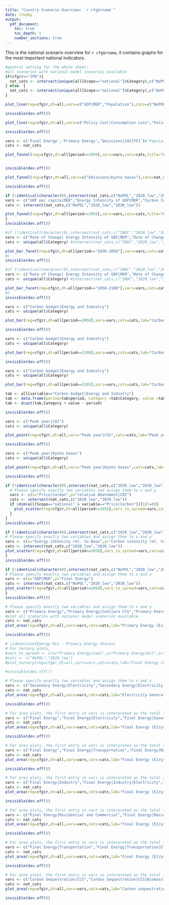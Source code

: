 ```yaml
---
title: "Country Scenario Overview: `r cfg$rname`"
date: \today
output:
  pdf_document:
    toc: true
    toc_depth: 5
    number_sections: true
---
```

  
  This is the national scenario overview for `r cfg$rname`, it contains graphs for the most important national indicators.
  
\section{National results}

\subsection{GDP and Population over time in Baseline scenarios}

```r
#general setting for the whole sheet:
#all scenarios with national model scenarios available
if(cfg$r=="JPN"){
  nat_cats <- intersect(unique(all[Scope=="national"]$Category),c("NoPOL","NPi","INDC","2020_low","2030_high"))
} else  {
  nat_cats <- intersect(unique(all[Scope=="national"]$Category),c("NoPOL","NPi","INDC","2030_low","2030_high"))
}

plot_line(reg=cfg$r,dt=all,vars=c("GDP|MER","Population"),cats=c("NoPOL"),title="Socio-Economic Indicators",file_pre="gdp_pop_line")   

invisible(dev.off())

```
\subsection{Macro economic results}

```r

plot_line(reg=cfg$r,dt=all,vars=c("Policy Cost|Consumption Loss","Policy Cost|GDP Loss"),cats=c("2030_high"),title="Policy Costs in 2030_high scenarios",file_pre="cons_gdp_loss_line")   

invisible(dev.off())

```

\subsection{Key energy system characteristics}

```r

vars <- c('Final Energy','Primary Energy','Emissions|CO2|FFI')#'Population')
cats <- nat_cats

plot_funnel(reg=cfg$r,dt=all[period<=2050],vars=vars,cats=cats,title="Key energy system characteristics",file_pre="fe_pe_co2_funnel",glob_lines=T,xlim=c(2000,2050))   


invisible(dev.off())

```

\subsection{Kyoto gas emissions over time}

```r

plot_funnel(reg=cfg$r,dt=all,vars=c("Emissions|Kyoto Gases"),cats=nat_cats,title="Kyoto gas emissions",file_pre="GHG_funnel",glob_lines=T,xlim=c(2000,2050))   

invisible(dev.off())

```

\subsection{Kaya Factors over time}

```r
if (!identical(character(0),intersect(nat_cats,c("NoPOL","2020_low","2030_low")) )){
vars <- c("GDP per capita|MER","Energy Intensity of GDP|MER","Carbon Intensity of FE","Emissions per capita")
cats <- intersect(nat_cats,c("NoPOL","2020_low","2030_low"))

plot_funnel(reg=cfg$r,dt=all[period<=2050],vars=vars,cats=cats,title="Kaya factors",file_pre="kaya_funnel",glob_lines=T,xlim=c(2000,2050))   
}
invisible(dev.off())

```

\subsection{Rates of change 2030-2050}

```r
#if (!identical(character(0),intersect(nat_cats,c("INDC","2020_low","2030_low")) )){
vars <- c("Rate of Change| Energy Intensity of GDP|MER","Rate of Change| Carbon Intensity of FE","Rate of Change| Emissions|CO2|FFI","Rate of Change| Emissions Intensity of GDP|MER")
cats <- unique(all$Category) #intersect(nat_cats,c("INDC","2020_low","2030_low"))

plot_bar_facet(reg=cfg$r,dt=all[period=="2030-2050"],vars=vars,cats=cats,lab="Rate of change (%/year; 2030-2050)",file_pre="rate_of_change_30-50_bar")   
#}
invisible(dev.off())

```

\subsection{Rates of change 2050-2100}

```r
#if (!identical(character(0),intersect(nat_cats,c("INDC","2020_low","2030_low")) )){
vars <- c("Rate of Change| Energy Intensity of GDP|MER","Rate of Change| Carbon Intensity of FE","Rate of Change| Emissions|CO2|FFI","Rate of Change| Emissions Intensity of GDP|MER")
cats <- unique(all$Category) #intersect(nat_cats,c("INDC","2020_low","2030_low"))

plot_bar_facet(reg=cfg$r,dt=all[period=="2050-2100"],vars=vars,cats=cats,lab="Rate of change (%/year; 2050-2100)",file_pre="rate_of_change_50-100_bar")   
#}
invisible(dev.off())

```

\subsection{Carbon budget 2011-2050}

```r
vars <- c("Carbon budget|Energy and Industry")
cats <- unique(all$Category)

plot_bar(reg=cfg$r,dt=all[period==2050],vars=vars,cats=cats,lab="Carbon budget|Energy and Industry (Gt CO2; 2011-2050)",file_pre="carbon_budget_enin_bar50",ref_line=T)

invisible(dev.off())

```
\subsection{Carbon budget 2011-2100}

```r
vars <- c("Carbon budget|Energy and Industry")
cats <- unique(all$Category)

plot_bar(reg=cfg$r,dt=all[period==2100],vars=vars,cats=cats,lab="Carbon budget|Energy and Industry (Gt CO2; 2011-2100)",file_pre="carbon_budget_enin_bar",ref_line=T)

invisible(dev.off())

```
\subsection{Carbon budget 2051-2100}

```r
vars <- c("Carbon budget|Energy and Industry")
cats <- unique(all$Category)

plot_bar(reg=cfg$r,dt=all[period==2105],vars=vars,cats=cats,lab="Carbon budget|Energy and Industry (Gt CO2; 2051-2100)",file_pre="carbon_budget_enin_bar",ref_line=F)

tab <- all[variable=="Carbon budget|Energy and Industry"]
tab <- data.frame(period=tab$period, Category =tab$Category, value =tab$value, model = tab$model)
tab <- dcast(tab,Category + value ~ period)

invisible(dev.off())

```

\subsection{Peak year CO2}

```r
vars <- c("Peak year|CO2")
cats <- unique(all$Category)

plot_point(reg=cfg$r,dt=all,vars="Peak year|CO2",cats=cats,lab="Peak year CO2 emissions",file_pre="peak_CO2_point",ref_line=F)

invisible(dev.off())

```

\subsection{Peak year Kyoto Gases}

```r
vars <- c("Peak year|Kyoto Gases")
cats <- unique(all$Category)

plot_point(reg=cfg$r,dt=all,vars="Peak year|Kyoto Gases",cats=cats,lab="Peak year Kyoto Gas emissions",file_pre="peak_Kyoto_point",ref_line=F)

invisible(dev.off())

```

\subsection{Elasticity of models: relative abatement as function of Carbon price}

```r
if (!identical(character(0),intersect(nat_cats,c("2020_low","2030_low")) )){
  # Please specify exactly two variables and assign them to x and y
  vars <- c(x="Price|Carbon",y="relative Abatement|CO2")
  cats <- intersect(nat_cats,c("2020_low","2030_low"))
  if (dim(all[Scope=="national" & variable=="Price|Carbon"])[1]!=0){
    plot_scatter(reg=cfg$r,dt=all[period<=2050],vars_to_spread=vars,cats=cats,title="Relative Abatement",file_pre="relAb_co2pr_scatter",xlog=T,xlim=c(10,1000))   
  }
}
invisible(dev.off())

```

\subsection{Elasticity of models: Carbon Intensity vs. Energy Intensity}

```r
if (!identical(character(0),intersect(nat_cats,c("2020_low","2030_low")) )){
# Please specify exactly two variables and assign them to x and y
vars <- c(x="Energy intensity rel. to Base",y="Carbon intensity rel. to Base")
cats <- intersect(nat_cats,c("2020_low","2030_low"))
plot_scatter(reg=cfg$r,dt=all[period<=2050],vars_to_spread=vars,cats=cats,title="Carbon Intensity vs. Energy Intensity",file_pre="ci_ei_scatter")   
}
invisible(dev.off())

```

\subsection{Final Energy over GDP}

```r
if (!identical(character(0),intersect(nat_cats,c("NoPOL","2020_low","2030_low")) )){
# Please specify exactly two variables and assign them to x and y
vars <- c(x="GDP|MER",y="Final Energy")
cats <- intersect(nat_cats,c("NoPOL","2020_low","2030_low"))
plot_scatter(reg=cfg$r,dt=all[period<=2050],vars_to_spread=vars,cats=cats,title="Socio-Economic Indicators",file_pre="gdp_fe_scatter")   
}
invisible(dev.off())

```

\subsection{Energy Mix - Primary Energy}

```r

# Please specify exactly two variables and assign them to x and y
vars <- c("Primary Energy","Primary Energy|Coal|w/o CCS","Primary Energy|Coal|w/ CCS","Primary Energy|Gas|w/o CCS","Primary Energy|Gas|w/ CCS","Primary Energy|Oil|w/o CCS","Primary Energy|Oil|w/ CCS","Primary Energy|Biomass|w/o CCS","Primary Energy|Biomass|w/ CCS","Primary Energy|Nuclear","Primary Energy|Hydro","Primary Energy|Wind","Primary Energy|Solar","Primary Energy|Geothermal","Primary Energy|Other","Primary Energy|Secondary Energy Trade")
#plot all scenarios with national model scenarios available
cats <- nat_cats
plot_area(reg=cfg$r,dt=all,vars=vars,cats=cats,lab="Primary Energy (EJ/yr)",file_pre="pe_area",xlim=c(2000,2050))   

invisible(dev.off())

```

```r
# \subsection{Energy Mix - Primary Energy shares}
# For ternary plots, 
#vars_to_spread <- c(x="Primary Energy|Coal",y="Primary Energy|Oil",z="Primary Energy|Non-Biomass Renewables")
#cats <- c("NoPOL","2020_low")
#plot_ternary(reg=cfg$r,dt=all,vars=vars,cats=cats,lab="Final Energy (EJ/yr)",file_pre="pe_tern",yearmax=2050)   

#invisible(dev.off())

```

\subsection{Energy Mix - Electricity}

```r

# Please specify exactly two variables and assign them to x and y
vars <- c("Secondary Energy|Electricity","Secondary Energy|Electricity|Coal|w/o CCS","Secondary Energy|Electricity|Coal|w/ CCS","Secondary Energy|Electricity|Gas|w/o CCS","Secondary Energy|Electricity|Gas|w/ CCS","Secondary Energy|Electricity|Oil","Secondary Energy|Electricity|Biomass|w/o CCS","Secondary Energy|Electricity|Biomass|w/ CCS","Secondary Energy|Electricity|Nuclear","Secondary Energy|Electricity|Hydro","Secondary Energy|Electricity|Wind","Secondary Energy|Electricity|Solar","Secondary Energy|Electricity|Geothermal","Secondary Energy|Electricity|Other")
cats <- nat_cats
plot_area(reg=cfg$r,dt=all,vars=vars,cats=cats,lab="Electricity Generation (EJ/yr)",file_pre="ele_area",xlim=c(2000,2050))   

invisible(dev.off())

```

\subsection{Energy Mix - Final Energy by carrier}

```r

# For area plots, the first entry in vars is interpreted as the total (line_plot on top)
vars <- c("Final Energy","Final Energy|Electricity","Final Energy|Gases","Final Energy|Heat","Final Energy|Hydrogen","Final Energy|Liquids","Final Energy|Other","Final Energy|Solids")
cats <- nat_cats
plot_area(reg=cfg$r,dt=all,vars=vars,cats=cats,lab="Final Energy (EJ/yr)",file_pre="fe_c_area",xlim=c(2000,2050))   

invisible(dev.off())

```

\subsection{Energy Mix - Final Energy by sector}

```r

# For area plots, the first entry in vars is interpreted as the total (line_plot on top)
vars <- c("Final Energy","Final Energy|Transportation","Final Energy|Residential and Commercial","Final Energy|Industry","Final Energy|Other Sector")
cats <- nat_cats
plot_area(reg=cfg$r,dt=all,vars=vars,cats=cats,lab="Final Energy (EJ/yr)",file_pre="fe_s_area")   

invisible(dev.off())

```

\subsection{Energy Mix - Final Energy in Industry}

```r

# For area plots, the first entry in vars is interpreted as the total (line_plot on top)
vars <- c("Final Energy|Industry","Final Energy|Industry|Electricity","Final Energy|Industry|Gases","Final Energy|Industry|Heat","Final Energy|Industry|Hydrogen","Final Energy|Industry|Liquids","Final Energy|Industry|Other","Final Energy|Industry|Solids")
cats <- nat_cats
plot_area(reg=cfg$r,dt=all,vars=vars,cats=cats,lab="Final Energy (EJ/yr)",file_pre="fe_industry_area")   

invisible(dev.off())

```

\subsection{Energy Mix - Final Energy in Residential and Commercial}

```r

# For area plots, the first entry in vars is interpreted as the total (line_plot on top)
vars <- c("Final Energy|Residential and Commercial","Final Energy|Residential and Commercial|Electricity","Final Energy|Residential and Commercial|Gases","Final Energy|Residential and Commercial|Heat","Final Energy|Residential and Commercial|Hydrogen","Final Energy|Residential and Commercial|Liquids","Final Energy|Residential and Commercial|Other", "Final Energy|Residential and Commercial|Solids")
cats <- nat_cats
plot_area(reg=cfg$r,dt=all,vars=vars,cats=cats,lab="Final Energy (EJ/yr)",file_pre="fe_buildings_area")   

invisible(dev.off())

```

\subsection{Energy Mix - Final Energy in Transportation}

```r

# For area plots, the first entry in vars is interpreted as the total (line_plot on top)
vars <- c("Final Energy|Transportation","Final Energy|Transportation|Electricity","Final Energy|Transportation|Gases","Final Energy|Transportation|Hydrogen","Final Energy|Transportation|Liquids","Final Energy|Transportation|Other")
cats <- nat_cats
plot_area(reg=cfg$r,dt=all,vars=vars,cats=cats,lab="Final Energy (EJ/yr)",file_pre="fe_transport_area")   

invisible(dev.off())

```

\subsection{Carbon sequestration - CCS}

```r

# For area plots, the first entry in vars is interpreted as the total (line_plot on top)
vars <- c("Carbon Sequestration|CCS","Carbon Sequestration|CCS|Biomass","Carbon Sequestration|CCS|Fossil")
cats <- nat_cats
plot_area(reg=cfg$r,dt=all,vars=vars,cats=cats,lab="Carbon sequestration (Mt CO2/yr)",file_pre="cs_CCS_area")   

invisible(dev.off())
```
